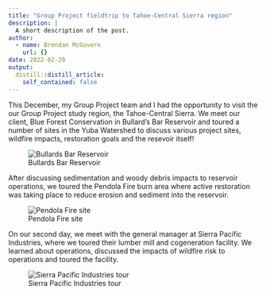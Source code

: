 ```yaml
---
title: "Group Project fieldtrip to Tahoe-Central Sierra region"
description: |
  A short description of the post.
author:
  - name: Brendan McGovern
    url: {}
date: 2022-02-20
output:
  distill::distill_article:
    self_contained: false
---
```


This December, my Group Project team and I had the opportunity to visit the our Group Project study region, the Tahoe-Central Sierra. We meet our client, Blue Forest Conservation in Bullard's Bar Reservoir and toured a number of sites in the Yuba Watershed to discuss various project sites, wildfire impacts, restoration goals and the resevoir itself!

![Bullards Bar Reservoir](Dam.jpg)

After discussing sedimentation and woody debris impacts to reservoir operations, we toured the Pendola Fire burn area where active restoration was taking place to reduce erosion and sediment into the reservoir.

![Pendola Fire site](blue_forest_site_visit.jpg)

On our second day, we meet with the general manager at Sierra Pacific Industries, where we toured their lumber mill and cogeneration facility. We learned about operations, discussed the impacts of wildfire risk to operations and toured the facility.

![Sierra Pacific Industries tour](SPI_tour.jpg)

